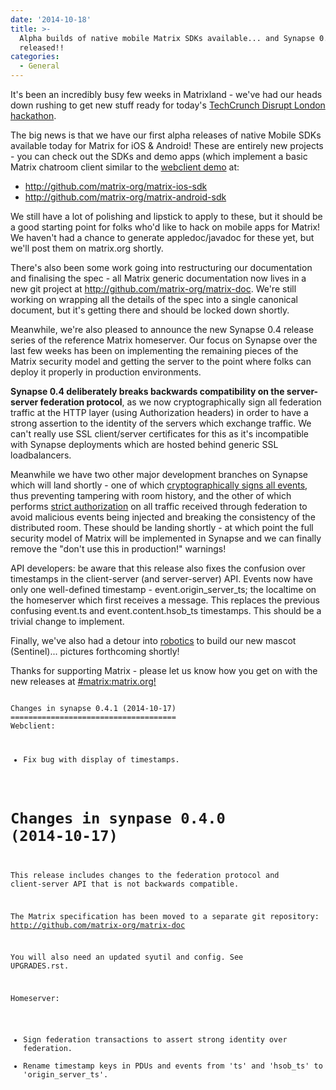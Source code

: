 ```yaml
---
date: '2014-10-18'
title: >-
  Alpha builds of native mobile Matrix SDKs available... and Synapse 0.4.1
  released!!
categories:
  - General
---
```


It's been an incredibly busy few weeks in Matrixland - we've had our heads down rushing to get new stuff ready for today's <a href="http://disrupteuhackathon.challengepost.com">TechCrunch Disrupt London hackathon</a>.

The big news is that we have our first alpha releases of native Mobile SDKs available today for Matrix for iOS &amp; Android! These are entirely new projects - you can check out the SDKs and demo apps (which implement a basic Matrix chatroom client similar to the <a href="http://matrix.org/alpha">webclient demo</a> at:
<ul>
	<li><a href="http://github.com/matrix-org/matrix-ios-sdk">http://github.com/matrix-org/matrix-ios-sdk</a></li>
	<li><a href="http://github.com/matrix-org/matrix-android-sdk">http://github.com/matrix-org/matrix-android-sdk</a></li>
</ul>
We still have a lot of polishing and lipstick to apply to these, but it should be a good starting point for folks who'd like to hack on mobile apps for Matrix! We haven't had a chance to generate appledoc/javadoc for these yet, but we'll post them on matrix.org shortly.

There's also been some work going into restructuring our documentation and finalising the spec - all Matrix generic documentation now lives in a new git project at <a href="http://github.com/matrix-org/matrix-doc">http://github.com/matrix-org/matrix-doc</a>. We're still working on wrapping all the details of the spec into a single canonical document, but it's getting there and should be locked down shortly.

Meanwhile, we're also pleased to announce the new Synapse 0.4 release series of the reference Matrix homeserver. Our focus on Synapse over the last few weeks has been on implementing the remaining pieces of the Matrix security model and getting the server to the point where folks can deploy it properly in production environments.

<b>Synapse 0.4 deliberately breaks backwards compatibility on the server-server federation protocol</b>, as we now cryptographically sign all federation traffic at the HTTP layer (using Authorization headers) in order to have a strong assertion to the identity of the servers which exchange traffic. We can't really use SSL client/server certificates for this as it's incompatible with Synapse deployments which are hosted behind generic SSL loadbalancers.

Meanwhile we have two other major development branches on Synapse which will land shortly - one of which <a href="https://github.com/matrix-org/synapse/tree/event_signing">cryptographically signs all events</a>, thus preventing tampering with room history, and the other of which performs <a href="https://github.com/matrix-org/synapse/tree/federation_authorization">strict authorization</a> on all traffic received through federation to avoid malicious events being injected and breaking the consistency of the distributed room. These should be landing shortly - at which point the full security model of Matrix will be implemented in Synapse and we can finally remove the "don't use this in production!" warnings!

API developers: be aware that this release also fixes the confusion over timestamps in the client-server (and server-server) API. Events now have only one well-defined timestamp - event.origin_server_ts; the localtime on the homeserver which first receives a message. This replaces the previous confusing event.ts and event.content.hsob_ts timestamps. This should be a trivial change to implement.

Finally, we've also had a detour into <a href="http://trossenrobotics.com/phantomx-ax-hexapod.aspx">robotics</a> to build our new mascot (Sentinel)... pictures forthcoming shortly!

Thanks for supporting Matrix - please let us know how you get on with the new releases at <a href="http://matrix.org/alpha">#matrix:matrix.org!</a>

<code>
Changes in synapse 0.4.1 (2014-10-17)
=====================================
Webclient:

 * Fix bug with display of timestamps.

Changes in synpase 0.4.0 (2014-10-17)
=====================================
This release includes changes to the federation protocol and client-server API
that is not backwards compatible.

The Matrix specification has been moved to a separate git repository:
http://github.com/matrix-org/matrix-doc

You will also need an updated syutil and config. See UPGRADES.rst.

Homeserver:

 * Sign federation transactions to assert strong identity over federation.
 * Rename timestamp keys in PDUs and events from 'ts' and 'hsob_ts' to 'origin_server_ts'.
 
</code>